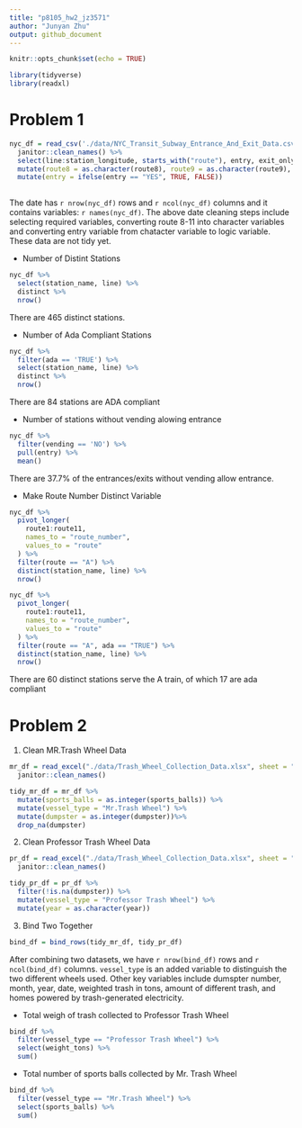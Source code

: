 ```yaml
---
title: "p8105_hw2_jz3571"
author: "Junyan Zhu"
output: github_document
---
```


```r
knitr::opts_chunk$set(echo = TRUE)
```

```r
library(tidyverse)
library(readxl)
```

# Problem 1

```r
nyc_df = read_csv('./data/NYC_Transit_Subway_Entrance_And_Exit_Data.csv') %>% 
  janitor::clean_names() %>% 
  select(line:station_longitude, starts_with("route"), entry, exit_only, vending, entrance_type, ada) %>% 
  mutate(route8 = as.character(route8), route9 = as.character(route9), route10 = as.character(route10), route11 = as.character(route11)) %>% 
  mutate(entry = ifelse(entry == "YES", TRUE, FALSE))
  
```

The date has `r nrow(nyc_df)` rows and `r ncol(nyc_df)` columns and it contains variables: `r names(nyc_df)`. The above date cleaning steps include selecting required variables, converting route 8-11 into character variables and converting entry variable from chatacter variable to logic variable. These data are not tidy yet.

- Number of Distint Stations

```r
nyc_df %>% 
  select(station_name, line) %>% 
  distinct %>% 
  nrow()
```

There are 465  distinct stations.

- Number of Ada Compliant Stations

```r
nyc_df %>% 
  filter(ada == 'TRUE') %>% 
  select(station_name, line) %>% 
  distinct %>% 
  nrow()
```

There are 84 stations are ADA compliant


- Number of stations without vending alowing entrance

```r
nyc_df %>% 
  filter(vending == 'NO') %>% 
  pull(entry) %>% 
  mean()
```

There are 37.7% of the entrances/exits without vending allow entrance.

- Make Route Number Distinct Variable

```r
nyc_df %>% 
  pivot_longer(
    route1:route11,
    names_to = "route_number",
    values_to = "route"
  ) %>% 
  filter(route == "A") %>% 
  distinct(station_name, line) %>% 
  nrow()

nyc_df %>% 
  pivot_longer(
    route1:route11,
    names_to = "route_number",
    values_to = "route"
  ) %>% 
  filter(route == "A", ada == "TRUE") %>% 
  distinct(station_name, line) %>% 
  nrow()
```

There are 60 distinct stations serve the A train, of which 17 are ada compliant

# Problem 2

1) Clean MR.Trash Wheel Data

```r
mr_df = read_excel("./data/Trash_Wheel_Collection_Data.xlsx", sheet = "Mr. Trash Wheel", range = "A2:N549") %>% 
  janitor::clean_names()
```

```r
tidy_mr_df = mr_df %>% 
  mutate(sports_balls = as.integer(sports_balls)) %>%
  mutate(vessel_type = "Mr.Trash Wheel") %>%
  mutate(dumpster = as.integer(dumpster))%>%
  drop_na(dumpster)
```

2) Clean Professor Trash Wheel Data

```r
pr_df = read_excel("./data/Trash_Wheel_Collection_Data.xlsx", sheet = "Professor Trash Wheel", range = "A2:M96") %>% 
  janitor::clean_names()
```

```r
tidy_pr_df = pr_df %>% 
  filter(!is.na(dumpster)) %>% 
  mutate(vessel_type = "Professor Trash Wheel") %>% 
  mutate(year = as.character(year))
```

3) Bind Two Together

```r
bind_df = bind_rows(tidy_mr_df, tidy_pr_df)
```

After combining two datasets, we have `r nrow(bind_df)` rows and `r ncol(bind_df)`
columns. `vessel_type` is an added variable to distinguish the two different wheels used. Other key variables include dumspter number, month, year, date, weighted trash in tons, amount of different trash, and homes powered by trash-generated electricity.

- Total weigh of trash collected to Professor Trash Wheel

```r
bind_df %>% 
  filter(vessel_type == "Professor Trash Wheel") %>% 
  select(weight_tons) %>% 
  sum()
```

- Total number of sports balls collected by Mr. Trash Wheel

```r
bind_df %>% 
  filter(vessel_type == "Mr.Trash Wheel") %>% 
  select(sports_balls) %>% 
  sum()
```

